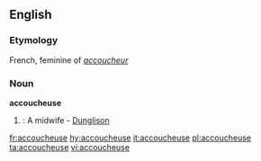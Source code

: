 ==English==
===Etymology===
French, feminine of ''[[accoucheur]]''

===Noun===
'''accoucheuse'''
#{{rare}}: A midwife - [[Dunglison]]

[[fr:accoucheuse]]
[[hy:accoucheuse]]
[[it:accoucheuse]]
[[pl:accoucheuse]]
[[ta:accoucheuse]]
[[vi:accoucheuse]]